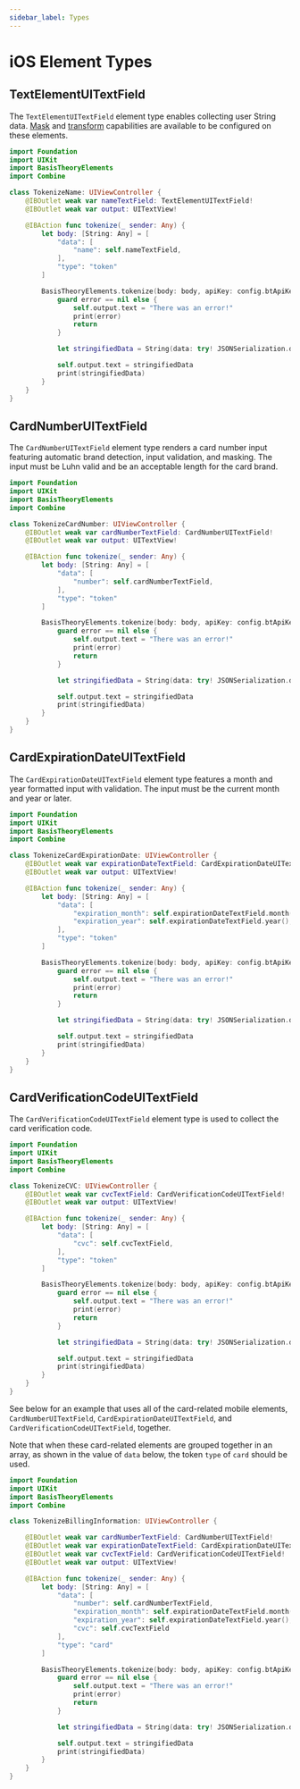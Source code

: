 ```yaml
---
sidebar_label: Types
---
```



# iOS Element Types

## TextElementUITextField

The `TextElementUITextField` element type enables collecting user String data. [Mask](./options#mask) and [transform](./options#transform) capabilities are available to be configured on these elements.

```swift showLineNumbers
import Foundation
import UIKit
import BasisTheoryElements
import Combine

class TokenizeName: UIViewController {
    @IBOutlet weak var nameTextField: TextElementUITextField!
    @IBOutlet weak var output: UITextView!

    @IBAction func tokenize(_ sender: Any) {
        let body: [String: Any] = [
            "data": [
                "name": self.nameTextField,
            ],
            "type": "token"
        ]

        BasisTheoryElements.tokenize(body: body, apiKey: config.btApiKey!) { data, error in
            guard error == nil else {
                self.output.text = "There was an error!"
                print(error)
                return
            }

            let stringifiedData = String(data: try! JSONSerialization.data(withJSONObject: data!.value as! [String: Any], options: .prettyPrinted), encoding: .utf8)!

            self.output.text = stringifiedData
            print(stringifiedData)
        }
    }
}
```

## CardNumberUITextField

The `CardNumberUITextField` element type renders a card number input featuring automatic brand detection, input validation, and masking. The input must be Luhn valid and be an acceptable length for the card brand.

```swift showLineNumbers
import Foundation
import UIKit
import BasisTheoryElements
import Combine

class TokenizeCardNumber: UIViewController {
    @IBOutlet weak var cardNumberTextField: CardNumberUITextField!
    @IBOutlet weak var output: UITextView!

    @IBAction func tokenize(_ sender: Any) {
        let body: [String: Any] = [
            "data": [
                "number": self.cardNumberTextField,
            ],
            "type": "token"
        ]

        BasisTheoryElements.tokenize(body: body, apiKey: config.btApiKey!) { data, error in
            guard error == nil else {
                self.output.text = "There was an error!"
                print(error)
                return
            }

            let stringifiedData = String(data: try! JSONSerialization.data(withJSONObject: data!.value as! [String: Any], options: .prettyPrinted), encoding: .utf8)!

            self.output.text = stringifiedData
            print(stringifiedData)
        }
    }
}
```

## CardExpirationDateUITextField

The `CardExpirationDateUITextField` element type features a month and year formatted input with validation. The input must be the current month and year or later.

```swift showLineNumbers
import Foundation
import UIKit
import BasisTheoryElements
import Combine

class TokenizeCardExpirationDate: UIViewController {
    @IBOutlet weak var expirationDateTextField: CardExpirationDateUITextField!
    @IBOutlet weak var output: UITextView!

    @IBAction func tokenize(_ sender: Any) {
        let body: [String: Any] = [
            "data": [
                "expiration_month": self.expirationDateTextField.month(),
                "expiration_year": self.expirationDateTextField.year(),
            ],
            "type": "token"
        ]

        BasisTheoryElements.tokenize(body: body, apiKey: config.btApiKey!) { data, error in
            guard error == nil else {
                self.output.text = "There was an error!"
                print(error)
                return
            }

            let stringifiedData = String(data: try! JSONSerialization.data(withJSONObject: data!.value as! [String: Any], options: .prettyPrinted), encoding: .utf8)!

            self.output.text = stringifiedData
            print(stringifiedData)
        }
    }
}
```

## CardVerificationCodeUITextField

The `CardVerificationCodeUITextField` element type is used to collect the card verification code.

```swift showLineNumbers
import Foundation
import UIKit
import BasisTheoryElements
import Combine

class TokenizeCVC: UIViewController {
    @IBOutlet weak var cvcTextField: CardVerificationCodeUITextField!
    @IBOutlet weak var output: UITextView!

    @IBAction func tokenize(_ sender: Any) {
        let body: [String: Any] = [
            "data": [
                "cvc": self.cvcTextField,
            ],
            "type": "token"
        ]

        BasisTheoryElements.tokenize(body: body, apiKey: config.btApiKey!) { data, error in
            guard error == nil else {
                self.output.text = "There was an error!"
                print(error)
                return
            }

            let stringifiedData = String(data: try! JSONSerialization.data(withJSONObject: data!.value as! [String: Any], options: .prettyPrinted), encoding: .utf8)!

            self.output.text = stringifiedData
            print(stringifiedData)
        }
    }
}
```

See below for an example that uses all of the card-related mobile elements, `CardNumberUITextField`, `CardExpirationDateUITextField`, and `CardVerificationCodeUITextField`, together.

<Alert>
  Note that when these card-related elements are grouped together in an array, as shown in the value of <code>data</code> below, the token <code>type</code> of <code>card</code> should be used.
</Alert>

```swift showLineNumbers
import Foundation
import UIKit
import BasisTheoryElements
import Combine

class TokenizeBillingInformation: UIViewController {

    @IBOutlet weak var cardNumberTextField: CardNumberUITextField!
    @IBOutlet weak var expirationDateTextField: CardExpirationDateUITextField!
    @IBOutlet weak var cvcTextField: CardVerificationCodeUITextField!
    @IBOutlet weak var output: UITextView!

    @IBAction func tokenize(_ sender: Any) {
        let body: [String: Any] = [
            "data": [
                "number": self.cardNumberTextField,
                "expiration_month": self.expirationDateTextField.month(),
                "expiration_year": self.expirationDateTextField.year(),
                "cvc": self.cvcTextField
            ],
            "type": "card"
        ]

        BasisTheoryElements.tokenize(body: body, apiKey: config.btApiKey!) { data, error in
            guard error == nil else {
                self.output.text = "There was an error!"
                print(error)
                return
            }

            let stringifiedData = String(data: try! JSONSerialization.data(withJSONObject: data!.value as! [String: Any], options: .prettyPrinted), encoding: .utf8)!

            self.output.text = stringifiedData
            print(stringifiedData)
        }
    }
}
```
